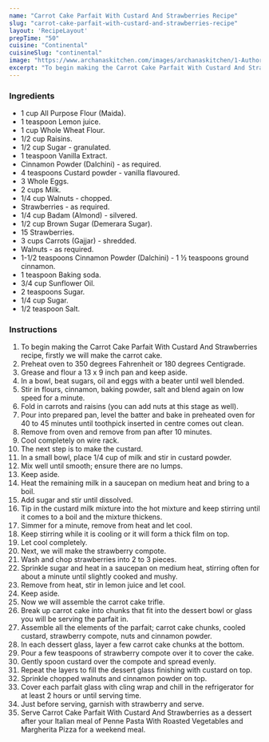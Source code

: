 ---
name: "Carrot Cake Parfait With Custard And Strawberries Recipe"
slug: "carrot-cake-parfait-with-custard-and-strawberries-recipe"
layout: 'RecipeLayout'
prepTime: "50"
cuisine: "Continental"
cuisineSlug: "continental"
image: "https://www.archanaskitchen.com/images/archanaskitchen/1-Author/Curryandvanilla/Carrot_Cake_Parfait_with_Custard_and_Strawberries_original11.jpg"
excerpt: "To begin making the Carrot Cake Parfait With Custard And Strawberries recipe, firstly we will make the carrot cake"
---

### Ingredients

- 1 cup All Purpose Flour (Maida).
- 1 teaspoon Lemon juice.
- 1 cup Whole Wheat Flour.
- 1/2 cup Raisins.
- 1/2 cup Sugar - granulated.
- 1 teaspoon Vanilla Extract.
- Cinnamon Powder (Dalchini) - as required.
- 4 teaspoons Custard powder - vanilla flavoured.
- 3 Whole Eggs.
- 2 cups Milk.
- 1/4 cup Walnuts - chopped.
- Strawberries - as required.
- 1/4 cup Badam (Almond) - silvered.
- 1/2 cup Brown Sugar (Demerara Sugar).
- 15 Strawberries.
- 3 cups Carrots (Gajjar) - shredded.
- Walnuts - as required.
- 1-1/2 teaspoons Cinnamon Powder (Dalchini) - 1 ½ teaspoons ground cinnamon.
- 1 teaspoon Baking soda.
- 3/4 cup Sunflower Oil.
- 2 teaspoons Sugar.
- 1/4 cup Sugar.
- 1/2 teaspoon Salt.

### Instructions

1. To begin making the Carrot Cake Parfait With Custard And Strawberries recipe, firstly we will make the carrot cake.
1. Preheat oven to 350 degrees Fahrenheit or 180 degrees Centigrade.
1. Grease and flour a 13 x 9 inch pan and keep aside.
1. In a bowl, beat sugars, oil and eggs with a beater until well blended.
1. Stir in flours, cinnamon, baking powder, salt and blend again on low speed for a minute.
1. Fold in carrots and raisins (you can add nuts at this stage as well).
1. Pour into prepared pan, level the batter and bake in preheated oven for 40 to 45 minutes until toothpick inserted in centre comes out clean.
1. Remove from oven and remove from pan after 10 minutes.
1. Cool completely on wire rack.
1. The next step is to make the custard.
1. In a small bowl, place 1/4 cup of milk and stir in custard powder.
1. Mix well until smooth; ensure there are no lumps.
1. Keep aside.
1. Heat the remaining milk in a saucepan on medium heat and bring to a boil.
1. Add sugar and stir until dissolved.
1. Tip in the custard milk mixture into the hot mixture and keep stirring until it comes to a boil and the mixture thickens.
1. Simmer for a minute, remove from heat and let cool.
1. Keep stirring while it is cooling or it will form a thick film on top.
1. Let cool completely.
1. Next, we will make the strawberry compote.
1. Wash and chop strawberries into 2 to 3 pieces.
1. Sprinkle sugar and heat in a saucepan on medium heat, stirring often for about a minute until slightly cooked and mushy.
1. Remove from heat, stir in lemon juice and let cool.
1. Keep aside.
1. Now we will assemble the carrot cake trifle.
1. Break up carrot cake into chunks that fit into the dessert bowl or glass you will be serving the parfait in.
1. Assemble all the elements of the parfait; carrot cake chunks, cooled custard, strawberry compote, nuts and cinnamon powder.
1. In each dessert glass, layer a few carrot cake chunks at the bottom.
1. Pour a few teaspoons of strawberry compote over it to cover the cake.
1. Gently spoon custard over the compote and spread evenly.
1. Repeat the layers to fill the dessert glass finishing with custard on top.
1. Sprinkle chopped walnuts and cinnamon powder on top.
1. Cover each parfait glass with cling wrap and chill in the refrigerator for at least 2 hours or until serving time.
1. Just before serving, garnish with strawberry and serve.
1. Serve Carrot Cake Parfait With Custard And Strawberries as a dessert after your Italian meal of Penne Pasta With Roasted Vegetables and Margherita Pizza for a weekend meal.
